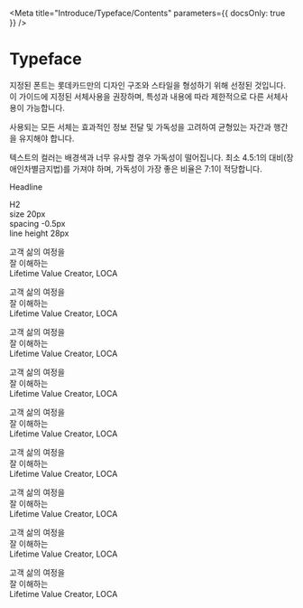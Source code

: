 
<Meta title="Introduce/Typeface/Contents" parameters={{ docsOnly: true }} />

<style>{`
.container.typeface-contents {
    padding-left: 0;
    padding-right: 0;
    margin-top: 40px;
}
.container.typeface-contents .title {
    font-size: 20px;
    line-height: 3;
    border-bottom: 1px solid #000;
}
.container.typeface-contents .section {
    display: flex;
    margin-top: 40px;
}
.container.typeface-contents .section .type {
    width: 90px;
    flex-shrink: 0;
    font-size: 30px;
    letter-spacing: -0.5px;
    color: #222;
}
.container.typeface-contents .section .contents {
    display: inherit;
    width: 100%;
    flex-direction: column;
}
.container.typeface-contents .section .contents .values {
    display: inherit;
    flex-direction: row;
}
.container.typeface-contents .section .contents .values .item {
    display: inherit;
    flex-direction: column;
}
.container.typeface-contents .section .contents .values .item + .item {
    margin-left: 26px;
}
.container.typeface-contents .section .contents .values .item .sup {
    font-size: 12px;
    color: #999;
    opacity: 0.4;
    letter-spacing: -0.2px;
}
.container.typeface-contents .section .contents .values .item .value {
    font-size: 20px;
}
.container.typeface-contents .section .contents .values .item .value.red {
    color: #ff3b30;
}
.container.typeface-contents .section .contents .paragraph {
    display: inherit;
    flex-direction: column;
    margin-top: 20px;
}
.container.typeface-contents .section .contents .paragraph .col {
    display: inherit;
    flex-direction: row;
}
.container.typeface-contents .section .contents .paragraph .col + .col {
    margin-top: 35px;
}
.container.typeface-contents .section .contents .paragraph .item {
    font-size: 20px;
    color: #222;
    letter-spacing: -0.5px;
    line-height: 1.4;
}
.container.typeface-contents .section .contents .paragraph .item + .item {
    margin-left: 40px;
}
`}</style>

# Typeface
지정된 폰트는 롯데카드만의 디자인 구조와 스타일을 형성하기 위해 선정된 것입니다.
이 가이드에 지정된 서체사용을  권장하며,  특성과 내용에 따라 제한적으로 다른 서체사용이 가능합니다.

사용되는 모든 서체는 효과적인 정보 전달 및 가독성을 고려하여 균형있는 자간과 행간을 유지해야 합니다.

텍스트의 컬러는 배경색과 너무 유사할 경우 가독성이 떨어집니다.
최소 4.5:1의 대비(장애인차별금지법)를 가져야 하며, 가독성이 가장 좋은 비율은 7:1이 적당합니다.

<div className="container typeface-contents">
    <p className="title bold">Headline</p>
    <div className="section">
        <div className="type bold">H2</div>
        <div className="contents">
            <div className="values">
                <div className="item">
                    <span className="sup bold">size</span>
                    <span className="value red medium">20px</span>
                </div>
                <div className="item">
                    <span className="sup bold">spacing</span>
                    <span className="value medium">-0.5px</span>
                </div>
                <div className="item">
                    <span className="sup bold">line height</span>
                    <span className="value medium">28px</span>
                </div>
            </div>
            <div className="paragraph">
                <div className="col">
                    <p className="item bold">
                        고객 삶의 여정을 <br/>
                        잘 이해하는 <br/>
                        Lifetime Value Creator, LOCA
                    </p>
                    <p className="item bold" style={{ color: '#666' }}>
                        고객 삶의 여정을 <br/>
                        잘 이해하는 <br/>
                        Lifetime Value Creator, LOCA
                    </p>
                    <p className="item bold" style={{ color: '#999' }}>
                        고객 삶의 여정을 <br/>
                        잘 이해하는 <br/>
                        Lifetime Value Creator, LOCA
                    </p>
                </div>
                <div className="col">
                    <p className="item medium">
                        고객 삶의 여정을 <br/>
                        잘 이해하는 <br/>
                        Lifetime Value Creator, LOCA
                    </p>
                    <p className="item medium" style={{ color: '#666' }}>
                        고객 삶의 여정을 <br/>
                        잘 이해하는 <br/>
                        Lifetime Value Creator, LOCA
                    </p>
                    <p className="item medium" style={{ color: '#999' }}>
                        고객 삶의 여정을 <br/>
                        잘 이해하는 <br/>
                        Lifetime Value Creator, LOCA
                    </p>
                </div>
                <div className="col">
                    <p className="item regular">
                        고객 삶의 여정을 <br/>
                        잘 이해하는 <br/>
                        Lifetime Value Creator, LOCA
                    </p>
                    <p className="item regular" style={{ color: '#666' }}>
                        고객 삶의 여정을 <br/>
                        잘 이해하는 <br/>
                        Lifetime Value Creator, LOCA
                    </p>
                    <p className="item regular" style={{ color: '#999' }}>
                        고객 삶의 여정을 <br/>
                        잘 이해하는 <br/>
                        Lifetime Value Creator, LOCA
                    </p>
                </div>
            </div>
        </div>
    </div>
</div>